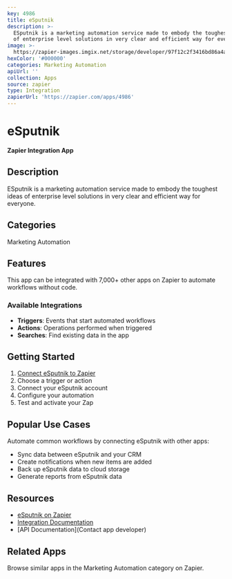 ```yaml
---
key: 4986
title: eSputnik
description: >-
  ESputnik is a marketing automation service made to embody the toughest ideas
  of enterprise level solutions in very clear and efficient way for everyone.
image: >-
  https://zapier-images.imgix.net/storage/developer/97f12c2f3416bd86a4acde1e84175b4f.png?auto=format%2Ccompress&ixlib=python-3.0.0&q=50
hexColor: '#000000'
categories: Marketing Automation
apiUrl: ''
collection: Apps
source: zapier
type: Integration
zapierUrl: 'https://zapier.com/apps/4986'
---
```

# eSputnik

**Zapier Integration App**

## Description

ESputnik is a marketing automation service made to embody the toughest ideas of enterprise level solutions in very clear and efficient way for everyone.

## Categories

Marketing Automation

## Features

This app can be integrated with 7,000+ other apps on Zapier to automate workflows without code.

### Available Integrations

- **Triggers**: Events that start automated workflows
- **Actions**: Operations performed when triggered
- **Searches**: Find existing data in the app

## Getting Started

1. [Connect eSputnik to Zapier](https://zapier.com/apps/4986)
2. Choose a trigger or action
3. Connect your eSputnik account
4. Configure your automation
5. Test and activate your Zap

## Popular Use Cases

Automate common workflows by connecting eSputnik with other apps:

- Sync data between eSputnik and your CRM
- Create notifications when new items are added
- Back up eSputnik data to cloud storage
- Generate reports from eSputnik data

## Resources

- [eSputnik on Zapier](https://zapier.com/apps/4986)
- [Integration Documentation](https://zapier.com/apps/4986/integrations)
- [API Documentation](Contact app developer)

## Related Apps

Browse similar apps in the Marketing Automation category on Zapier.
